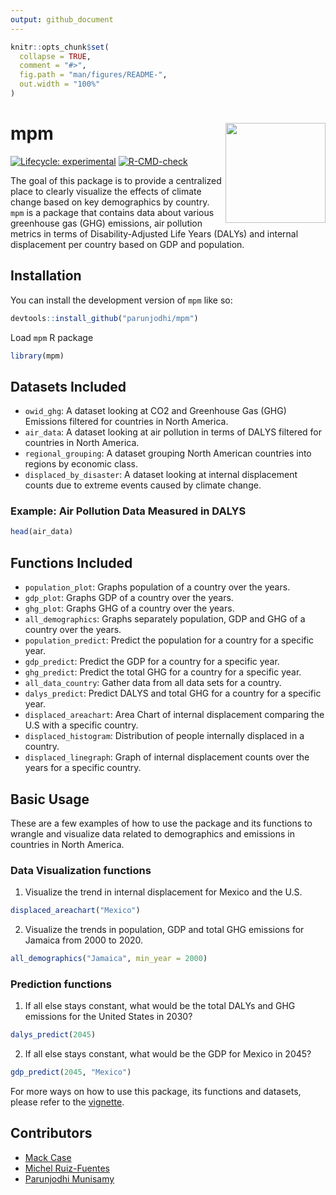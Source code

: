 ```yaml
---
output: github_document
---
```


<!-- README.md is generated from README.Rmd. Please edit that file -->

```r
knitr::opts_chunk$set(
  collapse = TRUE,
  comment = "#>",
  fig.path = "man/figures/README-",
  out.width = "100%"
)
```

# mpm <img src='data-raw/hex-mpm.png' align="right" height="160"/>

<!-- badges: start -->
[![Lifecycle: experimental](https://img.shields.io/badge/lifecycle-experimental-orange.svg)](https://lifecycle.r-lib.org/articles/stages.html#experimental)
[![R-CMD-check](https://github.com/parunjodhi/mpm/actions/workflows/R-CMD-check.yaml/badge.svg)](https://github.com/parunjodhi/mpm/actions/workflows/R-CMD-check.yaml)
<!-- [![CRAN status](https://www.r-pkg.org/badges/version/mpm)](https://CRAN.R-project.org/package=mpm) -->
<!-- badges: end -->

The goal of this package is to provide a centralized place to clearly visualize the effects of climate change based on key demographics by country. `mpm` is a package that contains data about various greenhouse gas (GHG) emissions, air pollution metrics in terms of Disability-Adjusted Life Years (DALYs) and internal displacement per country based on GDP and population.

## Installation

You can install the development version of `mpm` like so:

``` r
devtools::install_github("parunjodhi/mpm")
```

Load `mpm` R package
```r
library(mpm)
```

## Datasets Included
  + `owid_ghg`: A dataset looking at CO2 and Greenhouse Gas (GHG) Emissions filtered for countries in North America.
  + `air_data`: A dataset looking at air pollution in terms of DALYS filtered for countries in North America.
  + `regional_grouping`: A dataset grouping North American countries into regions by economic class.
  + `displaced_by_disaster`: A dataset looking at internal displacement counts due to extreme events caused by climate change.
  
### Example: Air Pollution Data Measured in DALYS
```r
head(air_data)
```

## Functions Included
  + `population_plot`: Graphs population of a country over the years.
  + `gdp_plot`: Graphs GDP of a country over the years.
  + `ghg_plot`: Graphs GHG of a country over the years.
  + `all_demographics`: Graphs separately population, GDP and GHG of a country over the years.
  + `population_predict`: Predict the population for a country for a specific year.
  + `gdp_predict`: Predict the GDP for a country for a specific year.
  + `ghg_predict`: Predict the total GHG for a country for a specific year.
  + `all_data_country`: Gather data from all data sets for a country.
  + `dalys_predict`: Predict DALYS and total GHG for a country for a specific year.
  + `displaced_areachart`: Area Chart of internal displacement comparing the U.S with a specific country.
  + `displaced_histogram`: Distribution of people internally displaced in a country.
  + `displaced_linegraph`: Graph of internal displacement counts over the years for a specific country.
  
## Basic Usage
These are a few examples of how to use the package and its functions to wrangle and visualize data related to demographics and emissions in countries in North America.

### Data Visualization functions
  1. Visualize the trend in internal displacement for Mexico and the U.S.
```r
displaced_areachart("Mexico")
```

  2. Visualize the trends in population, GDP and total GHG emissions for Jamaica from 2000 to 2020.
```r
all_demographics("Jamaica", min_year = 2000)
```

### Prediction functions
  1. If all else stays constant, what would be the total DALYs and GHG emissions for the United States in 2030?
```r
dalys_predict(2045)
```

  2. If all else stays constant, what would be the GDP for Mexico in 2045?
```r
gdp_predict(2045, "Mexico")
```

For more ways on how to use this package, its functions and datasets, please refer to the [vignette](https://github.com/parunjodhi/mpm/blob/main/vignettes/mpm.Rmd).

## Contributors
  - [Mack Case](https://github.com/mcase07)
  - [Michel Ruiz-Fuentes](https://github.com/michelruizfuentes)
  - [Parunjodhi Munisamy](https://github.com/parunjodhi)
